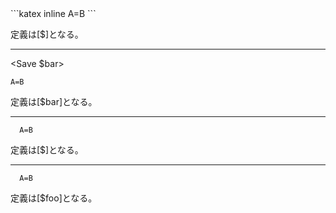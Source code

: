 <Save>
```katex inline
A=B
```
</Save>

定義は[$]となる。

---

<Save $bar>
```katex inline
A=B
```
</Save>

定義は[$bar]となる。

---

```katex-save
  A=B
```

定義は[$]となる。

---

```katex-save $foo inline
  A=B
```

定義は[$foo]となる。
